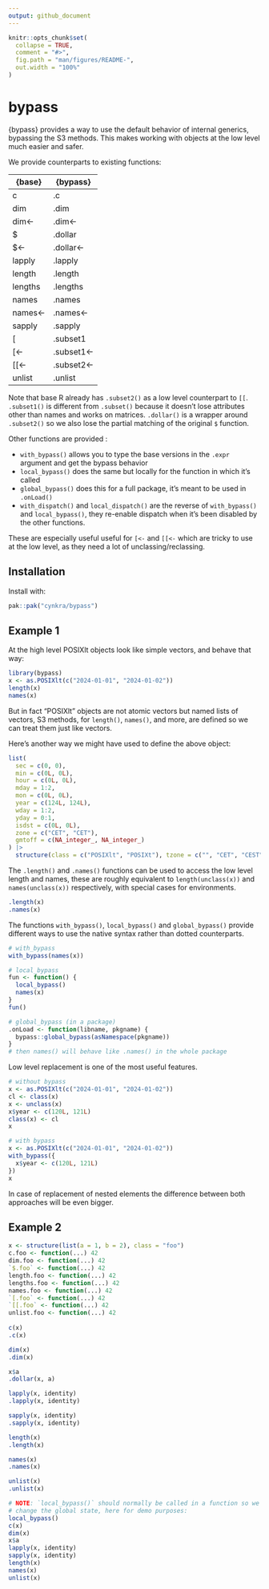 ```yaml
---
output: github_document
---
```


```r
knitr::opts_chunk$set(
  collapse = TRUE,
  comment = "#>",
  fig.path = "man/figures/README-",
  out.width = "100%"
)
```

# bypass

{bypass} provides a way to use the default behavior of internal generics, bypassing
the S3 methods. This makes working with objects at the low level much easier
and safer.

We provide counterparts to existing functions:

| {base} | {bypass} |
|------|------|
|  c | .c |
|  dim | .dim |
|  dim<- | .dim<- |
|  $ | .dollar |
|  $<- | .dollar<- |
|  lapply | .lapply |
|  length | .length |
|  lengths | .lengths |
|  names | .names |
|  names<- | .names<- |
|  sapply | .sapply |
|  [ | .subset1 |
|  [<- | .subset1<- |
|  [[<- | .subset2<- |
|  unlist | .unlist |

Note that base R already has `.subset2()` as a low level counterpart
to `[[`. `.subset1()` is different from `.subset()` because it doesn't lose attributes
other than names and works on matrices. `.dollar()` is a wrapper around `.subset2()` so we also lose
the partial matching of the original `$` function. 
 
Other functions are provided :

*  `with_bypass()` allows you to type the base versions in the `.expr`
  argument and get the bypass behavior
* `local_bypass()` does the same but locally for the function in which it's called
* `global_bypass()` does this for a full package, it's meant to be used in `.onLoad()`
* `with_dispatch()` and `local_dispatch()` are the reverse of `with_bypass()`
   and `local_bypass()`, they re-enable dispatch when it's been disabled by
   the other functions.

These are especially useful useful for `[<-` and `[[<-` which are tricky to use
at the low level, as they need a lot of unclassing/reclassing.

## Installation

Install with:

``` r
pak::pak("cynkra/bypass")
```

## Example 1

At the high level POSIXlt objects look like simple vectors, and behave that way:

```r
library(bypass)
x <- as.POSIXlt(c("2024-01-01", "2024-01-02"))
length(x)
names(x)
```

But in fact "POSIXlt" objects are not atomic vectors but named lists of vectors,
S3 methods, for `length()`, `names()`, and more, are defined so we can treat them
just like vectors. 

Here's another way we might have used to define the above object:

```r
list(
  sec = c(0, 0),
  min = c(0L, 0L),
  hour = c(0L, 0L),
  mday = 1:2,
  mon = c(0L, 0L),
  year = c(124L, 124L),
  wday = 1:2,
  yday = 0:1,
  isdst = c(0L, 0L),
  zone = c("CET", "CET"),
  gmtoff = c(NA_integer_, NA_integer_)
) |>
  structure(class = c("POSIXlt", "POSIXt"), tzone = c("", "CET", "CEST"), balanced = TRUE)
```

The `.length()` and `.names()` functions can be used to access the low level
length and names, these are roughly equivalent to `length(unclass(x))` and 
`names(unclass(x))` respectively, with special cases for environments.

```r
.length(x)
.names(x)
```

The functions `with_bypass()`, `local_bypass()` and `global_bypass()` provide
different ways to use the native syntax rather than dotted counterparts.

```r
# with_bypass
with_bypass(names(x))

# local_bypass
fun <- function() {
  local_bypass()
  names(x)
}
fun()

# global_bypass (in a package)
.onLoad <- function(libname, pkgname) {
  bypass::global_bypass(asNamespace(pkgname))
}
# then names() will behave like .names() in the whole package
```

Low level replacement is one of the most useful features.

```r
# without bypass
x <- as.POSIXlt(c("2024-01-01", "2024-01-02"))
cl <- class(x)
x <- unclass(x)
x$year <- c(120L, 121L)
class(x) <- cl
x

# with bypass
x <- as.POSIXlt(c("2024-01-01", "2024-01-02"))
with_bypass({
  x$year <- c(120L, 121L)
})
x
```

In case of replacement of nested elements the difference between both approaches
will be even bigger.

## Example 2

```r
x <- structure(list(a = 1, b = 2), class = "foo")
c.foo <- function(...) 42
dim.foo <- function(...) 42
`$.foo` <- function(...) 42
length.foo <- function(...) 42
lengths.foo <- function(...) 42
names.foo <- function(...) 42
`[.foo` <- function(...) 42
`[[.foo` <- function(...) 42
unlist.foo <- function(...) 42
  
c(x)
.c(x)

dim(x)
.dim(x)

x$a
.dollar(x, a)

lapply(x, identity)
.lapply(x, identity)

sapply(x, identity)
.sapply(x, identity)

length(x)
.length(x)

names(x)
.names(x)

unlist(x)
.unlist(x)

# NOTE: `local_bypass()` should normally be called in a function so we don't 
# change the global state, here for demo purposes:
local_bypass()
c(x)
dim(x)
x$a
lapply(x, identity)
sapply(x, identity)
length(x)
names(x)
unlist(x)
```

